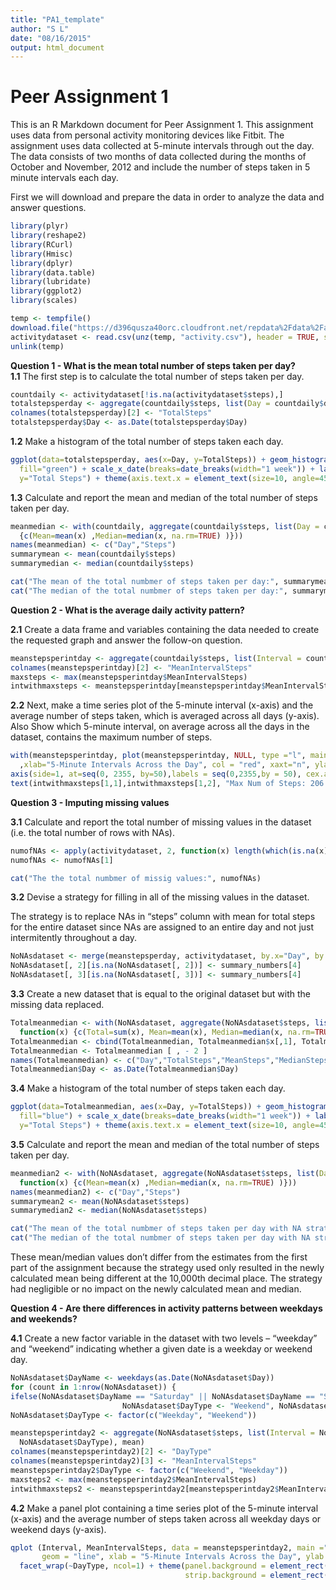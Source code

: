 ```yaml
---
title: "PA1_template"
author: "S L"
date: "08/16/2015"
output: html_document
---
```

# Peer Assignment 1

This is an R Markdown document for Peer Assignment 1.  This assignment uses data from personal activity monitoring devices like Fitbit. The assignment uses data collected at 5-minute intervals through out the day. The data consists of two months of data collected during the months of October and November, 2012 and include the number of steps taken in 5 minute intervals each day.

First we will download and prepare the data in order to analyze the data and answer questions.

```r
library(plyr)
library(reshape2)
library(RCurl)
library(Hmisc)
library(dplyr)
library(data.table)
library(lubridate)
library(ggplot2)
library(scales)
```

```r
temp <- tempfile()
download.file("https://d396qusza40orc.cloudfront.net/repdata%2Fdata%2Factivity.zip", temp, method = "libcurl")
activitydataset <- read.csv(unz(temp, "activity.csv"), header = TRUE, sep = ",")
unlink(temp)
```

**Question 1 - What is the mean total number of steps taken per day?**  
**1.1** The first step is to calculate the total number of steps taken per day.

```r
countdaily <- activitydataset[!is.na(activitydataset$steps),]
totalstepsperday <- aggregate(countdaily$steps, list(Day = countdaily$date), sum)
colnames(totalstepsperday)[2] <- "TotalSteps"
totalstepsperday$Day <- as.Date(totalstepsperday$Day)
```  

**1.2** Make a histogram of the total number of steps taken each day.
```r
ggplot(data=totalstepsperday, aes(x=Day, y=TotalSteps)) + geom_histogram(stat = "identity", col="blue", 
  fill="green") + scale_x_date(breaks=date_breaks(width="1 week")) + labs(title="Total Steps Per Day", 
  y="Total Steps") + theme(axis.text.x = element_text(size=10, angle=45))
```  
  
**1.3** Calculate and report the mean and median of the total number of steps taken per day.
```r
meanmedian <- with(countdaily, aggregate(countdaily$steps, list(Day = countdaily$date), function(x) 
  {c(Mean=mean(x) ,Median=median(x, na.rm=TRUE) )}))
names(meanmedian) <- c("Day","Steps")
summarymean <- mean(countdaily$steps)
summarymedian <- median(countdaily$steps)
```

```r
cat("The mean of the total numbmer of steps taken per day:", summarymean)
cat("The median of the total numbmer of steps taken per day:", summarymedian)
```

**Question 2 - What is the average daily activity pattern?**  

**2.1** Create a data frame and variables containing the data needed to create the requested graph and answer the follow-on question.
```r
meanstepsperintday <- aggregate(countdaily$steps, list(Interval = countdaily$interval), mean)
colnames(meanstepsperintday)[2] <- "MeanIntervalSteps"
maxsteps <- max(meanstepsperintday$MeanIntervalSteps)
intwithmaxsteps <- meanstepsperintday[meanstepsperintday$MeanIntervalSteps == maxsteps,]
```
**2.2** Next, make a time series plot of the 5-minute interval (x-axis) and the average number of steps taken, which is averaged across all days (y-axis). Also Show which 5-minute interval, on average across all the days in the dataset, contains the maximum number of steps.

```r
with(meanstepsperintday, plot(meanstepsperintday, NULL, type ="l", main = "Average Steps Across 5-minute Intervals"
  ,xlab="5-Minute Intervals Across the Day", col = "red", xaxt="n", ylab="Average Steps Across All Days"))
axis(side=1, at=seq(0, 2355, by=50),labels = seq(0,2355,by = 50), cex.axis=0.70, las = 1.5)
text(intwithmaxsteps[1,1],intwithmaxsteps[1,2], "Max Num of Steps: 206 at 835 seconds", pos=4, cex=0.60, col = "blue")
```  
  
**Question 3 - Imputing missing values**  
  
**3.1** Calculate and report the total number of missing values in the dataset (i.e. the total number of rows with NAs).
```r
numofNAs <- apply(activitydataset, 2, function(x) length(which(is.na(x))))
numofNAs <- numofNAs[1]
```

```r
cat("The the total numbmer of missig values:", numofNAs)
```

**3.2** Devise a strategy for filling in all of the missing values in the dataset.

The strategy is to replace NAs in "steps" column with mean for total steps for the entire dataset since NAs are assigned to an entire day and not just intermitently throughout a day.
```r
NoNAsdataset <- merge(meanstepsperday, activitydataset, by.x="Day", by.y="date", all=TRUE)
NoNAsdataset[, 2][is.na(NoNAsdataset[, 2])] <- summary_numbers[4]
NoNAsdataset[, 3][is.na(NoNAsdataset[, 3])] <- summary_numbers[4]
```
**3.3** Create a new dataset that is equal to the original dataset but with the missing data replaced.
```r
Totalmeanmedian <- with(NoNAsdataset, aggregate(NoNAsdataset$steps, list(Day = NoNAsdataset$Day), 
  function(x) {c(Total=sum(x), Mean=mean(x), Median=median(x, na.rm=TRUE)) }))
Totalmeanmedian <- cbind(Totalmeanmedian, Totalmeanmedian$x[,1], Totalmeanmedian$x[,2],Totalmeanmedian$x[,3])
Totalmeanmedian <- Totalmeanmedian [ , - 2 ]
names(Totalmeanmedian) <- c("Day","TotalSteps","MeanSteps","MedianSteps")
Totalmeanmedian$Day <- as.Date(Totalmeanmedian$Day)
```  
  
**3.4** Make a histogram of the total number of steps taken each day.
```r
ggplot(data=Totalmeanmedian, aes(x=Day, y=TotalSteps)) + geom_histogram(stat = "identity", col="green", 
  fill="blue") + scale_x_date(breaks=date_breaks(width="1 week")) + labs(title="Total Steps Per Day w/NA Strategy", 
  y="Total Steps") + theme(axis.text.x = element_text(size=10, angle=45))
```  
  
**3.5** Calculate and report the mean and median of the total number of steps taken per day.
```r
meanmedian2 <- with(NoNAsdataset, aggregate(NoNAsdataset$steps, list(Day =NoNAsdataset$Day), 
  function(x) {c(Mean=mean(x) ,Median=median(x, na.rm=TRUE) )}))
names(meanmedian2) <- c("Day","Steps")
summarymean2 <- mean(NoNAsdataset$steps)
summarymedian2 <- median(NoNAsdataset$steps)
```

```r
cat("The mean of the total numbmer of steps taken per day with NA strategy applied:", summarymean2)
cat("The median of the total numbmer of steps taken per day with NA strategy applied:", summarymedian2)
```

These mean/median values don't differ from the estimates from the first part of the assignment because the strategy used only resulted in the newly calculated mean being different at the 10,000th decimal place. The strategy had negligible or no impact on the newly calculated mean and median.

**Question 4 - Are there differences in activity patterns between weekdays and weekends?**  
  
**4.1** Create a new factor variable in the dataset with two levels – “weekday” and “weekend” indicating whether a given date is a weekday or weekend day.
```r
NoNAsdataset$DayName <- weekdays(as.Date(NoNAsdataset$Day))
for (count in 1:nrow(NoNAsdataset)) {
ifelse(NoNAsdataset$DayName == "Saturday" || NoNAsdataset$DayName == "Sunday", 
                         NoNAsdataset$DayType <- "Weekend", NoNAsdataset$DayType <- "Weekday")}
NoNAsdataset$DayType <- factor(c("Weekday", "Weekend"))

meanstepsperintday2 <- aggregate(NoNAsdataset$steps, list(Interval = NoNAsdataset$interval, 
  NoNAsdataset$DayType), mean)
colnames(meanstepsperintday2)[2] <- "DayType"
colnames(meanstepsperintday2)[3] <- "MeanIntervalSteps"
meanstepsperintday2$DayType <- factor(c("Weekend", "Weekday"))
maxsteps2 <- max(meanstepsperintday2$MeanIntervalSteps)
intwithmaxsteps2 <- meanstepsperintday2[meanstepsperintday2$MeanIntervalSteps == maxsteps2,]
```  

**4.2** Make a panel plot containing a time series plot of the 5-minute interval (x-axis) and the average number of steps taken across all weekday days or weekend days (y-axis).
```r
qplot (Interval, MeanIntervalSteps, data = meanstepsperintday2, main ="Average Steps Over Weekdays and Weekends", 
       geom = "line", xlab = "5-Minute Intervals Across the Day", ylab = "Number of Steps") +
  facet_wrap(~DayType, ncol=1) + theme(panel.background = element_rect(color="black", fill = "white"), 
                                       strip.background = element_rect(color="black",fill="wheat"))
```

